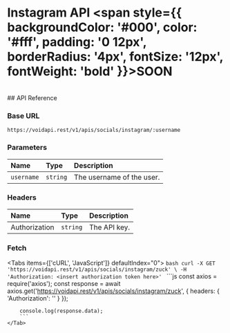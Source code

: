 # Instagram API <span style={{ backgroundColor: '#000', color: '#fff', padding: '0 12px', borderRadius: '4px', fontSize: '12px', fontWeight: 'bold' }}>SOON</span>

<br />
## API Reference

### Base URL

```http
https://voidapi.rest/v1/apis/socials/instagram/:username
```

### Parameters

| Name | Type | Description |
| :--- | :--- | :--- |
| `username` | `string` | The username of the user. |

### Headers
| Name | Type | Description |
| :--- | :--- | :--- |
| Authorization | `string` | The API key. |

### Fetch

<Tabs items={['cURL', 'JavaScript']} defaultIndex="0">
  <Tab title="cURL">
    ```bash
    curl -X GET 'https://voidapi.rest/v1/apis/socials/instagram/zuck' \
        -H 'Authorization: <insert authorization token here>'
    ```
    </Tab>
    <Tab title="JavaScript">
        ```js
        const axios = require('axios');
        const response = await axios.get('https://voidapi.rest/v1/apis/socials/instagram/zuck', {
            headers: {
                'Authorization': '<insert authorization token here>'
            }
        });

        console.log(response.data);
        ```
    </Tab>
</Tabs>